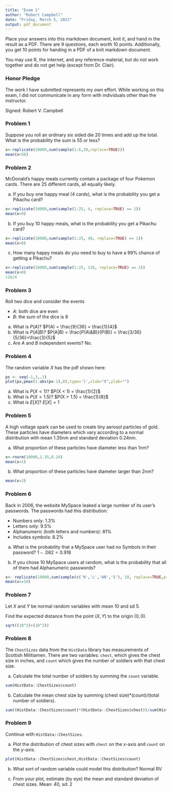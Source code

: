 ```yaml
---
title: "Exam 1"
author: "Robert Campbell"
date: "Friday, March 5, 2021"
output: pdf_document
---
```


Place your answers into this markdown document, knit it, and hand in the result as a PDF.
There are 9 questions, each worth 10 points.  Additionally, you get 10 points for handing in a PDF of a knit markdown document.

You may use R, the internet, and any reference material,
but do not work together and do not get help (except from Dr. Clair).

### Honor Pledge
The work I have submitted represents my own effort. While working on this exam, I did not communicate in any form with individuals other than the instructor.

Signed: Robert V. Campbell

### Problem 1
Suppose you roll an ordinary six sided die 20 times and add up the total.
What is the probability the sum is 55 or less?
```r
x<-replicate(10000,sum(sample(1:6,20,replace=TRUE)))
mean(x<56)
```


### Problem 2
McDonald's happy meals currently contain a package of four Pokemon cards. There are 25 different cards, all equally likely.

a. If you buy one happy meal (4 cards), what is the probability you get a Pikachu card?
```r
x<-replicate(10000,sum(sample(1:25, 4, replace=TRUE) == 1))
mean(x>0)
```

b. If you buy 10 happy meals, what is the probability you get a Pikachu card?
```r
x<-replicate(10000,sum(sample(1:25, 40, replace=TRUE) == 1))
mean(x>0)
```
c. How many happy meals do you need to buy to have a 99% chance of getting a Pikachu?
```r
x<-replicate(10000,sum(sample(1:25, 116, replace=TRUE) == 1))
mean(x>0)
116/4
```


### Problem 3
Roll two dice and consider the events

- $A$: both dice are even
- $B$: the sum of the dice is 8

a. What is $P(A)$?
  $P(A) = \frac{9}{36} = \frac{1}{4}$
b. What is $P(A|B)$?
   $P(A|B) = \frac{P(A\&B)}{P(B)} = \frac{3/36}{5/36}=\frac{3}{5}$
c. Are $A$ and $B$ independent events?
  No.

### Problem 4

The random variable $X$ has the pdf shown here:

```r
px <- seq(-1,3,.1)
plot(px,pmax(1-abs(px-1),0),type='l',xlab="X",ylab="")
```

a. What is $P(X < 1)$?
  $P(X < 1) = \frac{1}{2}$
b. What is $P(X > 1.5)$?
  $P(X > 1.5) = \frac{1}{8}$
c. What is $E[X]$?
  $E[X] = 1$

### Problem 5

A high voltage spark can be used to create tiny aerosol particles of gold.
These particles have diameters which vary according to a normal distribution with mean 1.35nm and standard deviation 0.24nm.

a. What proportion of these particles have diameter less than 1nm?
```r
x<-rnorm(10000,1.35,0.24)
mean(x<1)
```

b. What proportion of these particles have diameter larger than 2nm?
```r
mean(x>2)
```

### Problem 6
Back in 2006, the website MySpace leaked a large number of its user's passwords.
The passwords had this distribution:

- Numbers only: 1.3%
- Letters only: 9.5%
- Alphanumeric (both letters and numbers): 81%
- Includes symbols: 8.2%

a. What is the probability that a MySpace user had no Symbols in their password?
  $1-.082=  0.918$

b. If you chose 10 MySpace users at random, what is the probability that all of them had Alphanumeric passwords?

```r
x<- replicate(10000,sum(sample(c('N','L','AN','S'), 10, replace=TRUE,prob=c(.013,.095,.81,.082)) == 'AN'))
mean(x==10)
```
### Problem 7

Let $X$ and $Y$ be normal random variables with mean 10 and sd 5.

Find the expected distance from the point $(X,Y)$ to the origin $(0,0)$.
```r
sqrt((10^2)+(10^2))

```

### Problem 8

The `ChestSizes` data from the `HistData` library has measurements of Scottish Militiamen.
There are two variables: `chest`, which gives the chest size in inches, and `count` which gives the number of soldiers with that chest size.

a. Calculate the total number of soldiers by summing the `count` variable.
```r
sum(HistData::ChestSizes$count)

```

b. Calculate the mean chest size by summing (chest size)*(count)/(total number of soldiers).
```r
sum((HistData::ChestSizes$count)*(HistData::ChestSizes$chest))/sum(HistData::ChestSizes$count)
```

### Problem 9
Continue with `HistData::ChestSizes`.

a. Plot the distribution of chest sizes with `chest` on the $x$-axis and `count` on the $y$-axis.
```r
plot(HistData::ChestSizes$chest,HistData::ChestSizes$count)
```
b. What sort of random variable could model this distribution?
  Normal RV

c. From your plot, estimate (by eye) the mean and standard deviation of chest sizes.
  Mean: 40, sd: 2